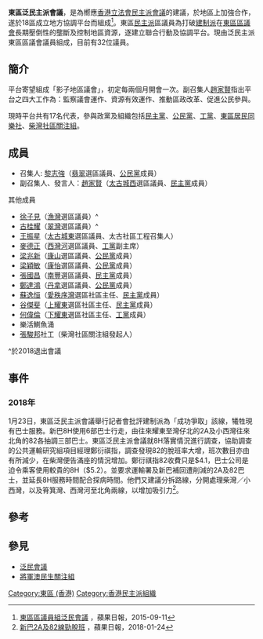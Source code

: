 {{refimprove|time=2016-11-04T05:24:04+00:00}}
{{香港政黨表
|中文名稱=東區泛民主派會議
|英文名稱=
|黨徽文件名 = 
|色彩編碼=#FFFF00
|頭銜1=召集人
|姓名1=[[黎志強|黎志強]]
|頭銜2=副召集人、發言人
|姓名2=[[趙家賢|趙家賢]]
|創立=2015年
|區議會議席={{Infobox political party/seats|32|35|hex=#FFFF00}}（[[東區區議會|東區區議會]]）
|政治派系= [[民主派_(香港)|民主派]]
|網站=[https://www.facebook.com/eastern.pandemocrats.hk/?fref=ts 東區泛民主派會議]
}}
'''東區泛民主派會議'''，是為嚮應[[香港立法會|香港立法會]][[民主派會議|民主派會議]]的建議，於地區上加強合作，遂於18區成立地方協調平台而組成<ref>[http://hk.apple.nextmedia.com/news/art/20150911/19290807 東區區議員組泛民會議] {{Wayback|url=http://hk.apple.nextmedia.com/news/art/20150911/19290807 |date=20161104142547 }}，蘋果日報，2015-09-11</ref>。東區[[民主派_(香港)|民主派]]區議員為打破[[建制派_(香港)|建制派]]在[[東區區議會|東區區議會]]長期壓倒性的壟斷及控制地區資源，逐建立聯合行動及協調平台。現由泛民主派東區區議會議員組成，目前有32位議員。

==簡介==
平台寄望組成「影子地區議會」，初定每兩個月開會一次。副召集人[[趙家賢|趙家賢]]指出平台之四大工作為：監察議會運作、資源有效運作、推動區政改革、促進公民參與。

現時平台共有17名代表，參與政黨及組織包括[[民主黨_(香港)|民主黨]]、[[公民黨_(香港)|公民黨]]、[[工黨_(香港)|工黨]]、[[東區居民同樂社|東區居民同樂社]]、[[柴灣社區關注組|柴灣社區關注組]]。

==成員==
*召集人: [[黎志強|黎志強]]（[[翡翠_(選區)|翡翠]]選區議員、[[公民黨_(香港)|公民黨]]成員）
*副召集人、發言人：[[趙家賢|趙家賢]]（[[太古城西|太古城西]]選區議員、[[民主黨_(香港)|民主黨]]成員）

;其他成員
*[[徐子見|徐子見]]（[[漁灣|漁灣]]選區議員）^
*[[古桂耀|古桂耀]]（[[翠灣_(選區)|翠灣]]選區議員）^
*[[王振星|王振星]]（[[太古城東|太古城東]]選區議員、太古社區工程召集人）
*[[麥德正|麥德正]]（[[西灣河_(選區)|西灣河]]選區議員、[[工黨_(香港)|工黨]]副主席）
*[[梁兆新|梁兆新]]（[[康山_(選區)|康山]]選區議員、[[公民黨_(香港)|公民黨]]成員）
*[[梁穎敏|梁穎敏]]（[[康怡|康怡]]選區議員、[[公民黨_(香港)|公民黨]]成員）
*[[張國昌|張國昌]]（[[南豐_(選區)|南豐]]選區議員、[[民主黨_(香港)|民主黨]]成員）
*[[鄭達鴻_(議員)|鄭達鴻]]（[[丹拿_(選區)|丹拿]]選區議員、[[公民黨_(香港)|公民黨]]成員）
*[[蘇逸恒|蘇逸恒]]（[[愛秩序灣_(選區)|愛秩序灣]]選區社區主任、[[民主黨_(香港)|民主黨]]成員）
*[[谷傑斐|谷傑斐]]（[[上耀東|上耀東]]選區社區主任、[[民主黨_(香港)|民主黨]]成員）
*[[何偉倫|何偉倫]]（[[下耀東|下耀東]]選區社區主任、[[工黨_(香港)|工黨]]成員）
*樂活鰂魚涌
*[[張駿邦|張駿邦]]社工（柴灣社區關注組發起人）

^於2018退出會議

==事件==
===2018年===
1月23日，東區泛民主派會議舉行記者會批評建制派為「成功爭取」該線，犧牲現有巴士服務。新巴8H使用6部巴士行走，由往來耀東至灣仔北的2A及小西灣往來北角的82各抽調三部巴士。東區泛民主派會議就8H落實情況進行調查，協助調查的公共運輸研究組項目經理鄭衍祺指，調查發現82的脫班率大增，班次數目亦由有所減少，在柴灣便告滿座的情況增加。鄭衍祺指82收費只是$4.1，巴士公司是迫令乘客使用較貴的8H（$5.2）。並要求運輸署及新巴補回遭削減的2A及82巴士，並延長8H服務時間配合探病時間。他們又建議分拆路線，分開處理柴灣／小西灣，以及筲箕灣、西灣河至北角兩線，以增加吸引力<ref>[https://hk.news.appledaily.com/local/daily/article/20180124/20283879 新巴2A及82線勁脫班] {{Wayback|url=https://hk.news.appledaily.com/local/daily/article/20180124/20283879 |date=20190812043342 }}，蘋果日報，2018-01-24</ref>。

==參考==
<references/>

==參見==
*[[泛民會議|泛民會議]]
*[[將軍澳民生關注組|將軍澳民生關注組]]

[[Category:東區_(香港)|Category:東區 (香港)]]
[[Category:香港民主派組織|Category:香港民主派組織]]